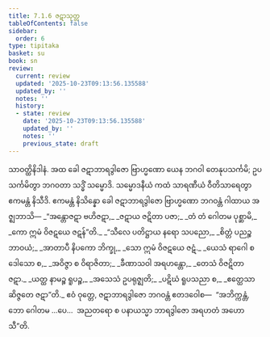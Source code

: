 ```yaml
---
title: 7.1.6 ဇဋာသုတ္တ
tableOfContents: false
sidebar:
  order: 6
type: tipitaka
basket: su
book: sn
review:
  current: review
  updated: '2025-10-23T09:13:56.135588'
  updated_by: ''
  notes: ''
  history:
  - state: review
    date: '2025-10-23T09:13:56.135588'
    updated_by: ''
    notes: ''
    previous_state: draft
---
```



<ReviewStatus review={frontmatter.review} showDetails={true} />

<HypothesisAnnotation frontmatter={frontmatter} />

<DynamicBreadcrumb />

<Division number="192" book="sn" e="ch" v="18" p="307">

<Paragraph number="1162" book="sn">
သာဝတ္ထိနိဒါနံ. အထ ခေါ ဇဋာဘာရဒွါဇော ဗြာဟ္မဏော ယေန ဘဂဝါ တေနုပသင်္ကမိ; ဥပသင်္ကမိတွာ ဘဂဝတာ သဒ္ဓိံ သမ္မောဒိ. သမ္မောဒနီယံ ကထံ သာရဏီယံ ဝီတိသာရေတွာ ဧကမန္တံ နိသီဒိ. ဧကမန္တံ နိသိန္နော ခေါ ဇဋာဘာရဒွါဇော ဗြာဟ္မဏော ဘဂဝန္တံ ဂါထာယ အဇ္ဈဘာသိ—
</Paragraph>

<Paragraph number="1163" type="verses" book="sn">
_“အန္တောဇဋာ ဗဟိဇဋာ,_  
_ဇဋာယ ဇဋိတာ ပဇာ;_  
_တံ တံ ဂေါတမ ပုစ္ဆာမိ,_  
_ကော ဣမံ ဝိဇဋယေ ဇဋန်”တိ._  

</Paragraph>

<Paragraph number="1164" type="verses" book="sn">
_“သီလေ ပတိဋ္ဌာယ နရော သပညော,_  
_စိတ္တံ ပညဉ္စ ဘာဝယံ;_  
_အာတာပီ နိပကော ဘိက္ခု,_  
_သော ဣမံ ဝိဇဋယေ ဇဋံ._  

</Paragraph>

<Paragraph number="1165" type="verses" book="sn">
_ယေသံ ရာဂေါ စ ဒေါသော စ,_  
_အဝိဇ္ဇာ စ ဝိရာဇိတာ;_  
_ခီဏာသဝါ အရဟန္တော,_  
_တေသံ ဝိဇဋိတာ ဇဋာ._  

</Paragraph>

<Paragraph number="1166" type="verses" book="sn">
_ယတ္ထ နာမဉ္စ ရူပဉ္စ,_  
_အသေသံ ဥပရုဇ္ဈတိ;_  
_ပဋိဃံ ရူပသညာ စ,_  
_ဧတ္ထေသာ ဆိဇ္ဇတေ ဇဋာ”တိ._  

</Paragraph>

<Paragraph number="1167" book="sn">
ဧဝံ ဝုတ္တေ, ဇဋာဘာရဒွါဇော ဘဂဝန္တံ ဧတဒဝေါစ—  “အဘိက္ကန္တံ, ဘော ဂေါတမ …ပေ…  အညတရော စ ပနာယသ္မာ ဘာရဒွါဇော အရဟတံ အဟောသီ”တိ.
</Paragraph>
</Division>